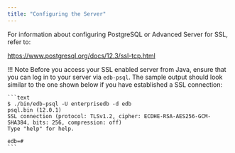 ```yaml
---
title: "Configuring the Server"
---
```


<div id="configuring_the_server" class="registered_link"></div>

For information about configuring PostgreSQL or Advanced Server for SSL, refer to:

 <https://www.postgresql.org/docs/12.3/ssl-tcp.html>

!!! Note
    Before you access your SSL enabled server from Java, ensure that you can log in to your server via `edb-psql`. The sample output should look similar to the one shown below if you have established a SSL connection:

    ```text
    $ ./bin/edb-psql -U enterprisedb -d edb
    psql.bin (12.0.1)
    SSL connection (protocol: TLSv1.2, cipher: ECDHE-RSA-AES256-GCM-SHA384, bits: 256, compression: off)
    Type "help" for help.

    edb=#
    ```
